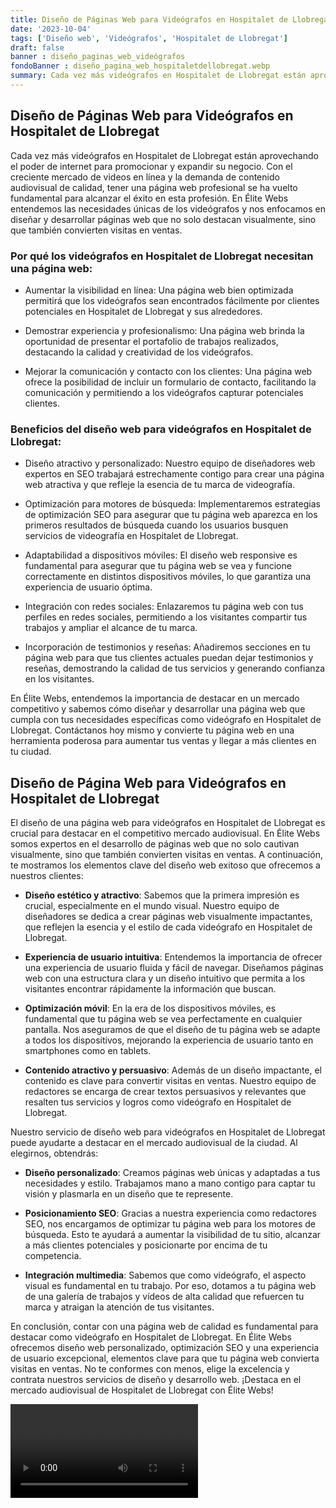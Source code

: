 ```yaml
---
title: Diseño de Páginas Web para Videógrafos en Hospitalet de Llobregat
date: '2023-10-04'
tags: ['Diseño web', 'Videógrafos', 'Hospitalet de Llobregat']
draft: false
banner : diseño_paginas_web_videógrafos
fondoBanner : diseño_pagina_web_hospitaletdellobregat.webp
summary: Cada vez más videógrafos en Hospitalet de Llobregat están aprovechando el poder de internet para promocionar y expandir su negocio. Con el creciente mercado de videos en línea y la demanda de contenido audiovisual de calidad, tener una página web profesional se ha vuelto fundamental para alcanzar el éxito en esta profesión. En Élite Webs entendemos las necesidades únicas de los videógrafos y nos enfocamos en diseñar y desarrollar páginas web que no solo destacan visualmente, sino que también convierten visitas en ventas.
---
```


## Diseño de Páginas Web para Videógrafos en Hospitalet de Llobregat

Cada vez más videógrafos en Hospitalet de Llobregat están aprovechando el poder de internet para promocionar y expandir su negocio. Con el creciente mercado de videos en línea y la demanda de contenido audiovisual de calidad, tener una página web profesional se ha vuelto fundamental para alcanzar el éxito en esta profesión. En Élite Webs entendemos las necesidades únicas de los videógrafos y nos enfocamos en diseñar y desarrollar páginas web que no solo destacan visualmente, sino que también convierten visitas en ventas.

### Por qué los videógrafos en Hospitalet de Llobregat necesitan una página web:

- Aumentar la visibilidad en línea: Una página web bien optimizada permitirá que los videógrafos sean encontrados fácilmente por clientes potenciales en Hospitalet de Llobregat y sus alrededores.

- Demostrar experiencia y profesionalismo: Una página web brinda la oportunidad de presentar el portafolio de trabajos realizados, destacando la calidad y creatividad de los videógrafos.

- Mejorar la comunicación y contacto con los clientes: Una página web ofrece la posibilidad de incluir un formulario de contacto, facilitando la comunicación y permitiendo a los videógrafos capturar potenciales clientes.

### Beneficios del diseño web para videógrafos en Hospitalet de Llobregat:

- Diseño atractivo y personalizado: Nuestro equipo de diseñadores web expertos en SEO trabajará estrechamente contigo para crear una página web atractiva y que refleje la esencia de tu marca de videografía.

- Optimización para motores de búsqueda: Implementaremos estrategias de optimización SEO para asegurar que tu página web aparezca en los primeros resultados de búsqueda cuando los usuarios busquen servicios de videografía en Hospitalet de Llobregat.

- Adaptabilidad a dispositivos móviles: El diseño web responsive es fundamental para asegurar que tu página web se vea y funcione correctamente en distintos dispositivos móviles, lo que garantiza una experiencia de usuario óptima.

- Integración con redes sociales: Enlazaremos tu página web con tus perfiles en redes sociales, permitiendo a los visitantes compartir tus trabajos y ampliar el alcance de tu marca.

- Incorporación de testimonios y reseñas: Añadiremos secciones en tu página web para que tus clientes actuales puedan dejar testimonios y reseñas, demostrando la calidad de tus servicios y generando confianza en los visitantes.

En Élite Webs, entendemos la importancia de destacar en un mercado competitivo y sabemos cómo diseñar y desarrollar una página web que cumpla con tus necesidades específicas como videógrafo en Hospitalet de Llobregat. Contáctanos hoy mismo y convierte tu página web en una herramienta poderosa para aumentar tus ventas y llegar a más clientes en tu ciudad.

<GifSeo />

<Cta />

## Diseño de Página Web para Videógrafos en Hospitalet de Llobregat

El diseño de una página web para videógrafos en Hospitalet de Llobregat es crucial para destacar en el competitivo mercado audiovisual. En Élite Webs somos expertos en el desarrollo de páginas web que no solo cautivan visualmente, sino que también convierten visitas en ventas. A continuación, te mostramos los elementos clave del diseño web exitoso que ofrecemos a nuestros clientes:

- **Diseño estético y atractivo**: Sabemos que la primera impresión es crucial, especialmente en el mundo visual. Nuestro equipo de diseñadores se dedica a crear páginas web visualmente impactantes, que reflejen la esencia y el estilo de cada videógrafo en Hospitalet de Llobregat.

- **Experiencia de usuario intuitiva**: Entendemos la importancia de ofrecer una experiencia de usuario fluida y fácil de navegar. Diseñamos páginas web con una estructura clara y un diseño intuitivo que permita a los visitantes encontrar rápidamente la información que buscan.

- **Optimización móvil**: En la era de los dispositivos móviles, es fundamental que tu página web se vea perfectamente en cualquier pantalla. Nos aseguramos de que el diseño de tu página web se adapte a todos los dispositivos, mejorando la experiencia de usuario tanto en smartphones como en tablets.

- **Contenido atractivo y persuasivo**: Además de un diseño impactante, el contenido es clave para convertir visitas en ventas. Nuestro equipo de redactores se encarga de crear textos persuasivos y relevantes que resalten tus servicios y logros como videógrafo en Hospitalet de Llobregat.

Nuestro servicio de diseño web para videógrafos en Hospitalet de Llobregat puede ayudarte a destacar en el mercado audiovisual de la ciudad. Al elegirnos, obtendrás:

- **Diseño personalizado**: Creamos páginas web únicas y adaptadas a tus necesidades y estilo. Trabajamos mano a mano contigo para captar tu visión y plasmarla en un diseño que te represente.

- **Posicionamiento SEO**: Gracias a nuestra experiencia como redactores SEO, nos encargamos de optimizar tu página web para los motores de búsqueda. Esto te ayudará a aumentar la visibilidad de tu sitio, alcanzar a más clientes potenciales y posicionarte por encima de tu competencia.

- **Integración multimedia**: Sabemos que como videógrafo, el aspecto visual es fundamental en tu trabajo. Por eso, dotamos a tu página web de una galería de trabajos y vídeos de alta calidad que refuercen tu marca y atraigan la atención de tus visitantes.

En conclusión, contar con una página web de calidad es fundamental para destacar como videógrafo en Hospitalet de Llobregat. En Élite Webs ofrecemos diseño web personalizado, optimización SEO y una experiencia de usuario excepcional, elementos clave para que tu página web convierta visitas en ventas. No te conformes con menos, elige la excelencia y contrata nuestros servicios de diseño y desarrollo web. ¡Destaca en el mercado audiovisual de Hospitalet de Llobregat con Élite Webs!

<Video />

<CtaBot job='Videógrafos' city='Hospitalet de Llobregat'/>

<Gmaps query='Hospitalet de Llobregat+españa+maps' />